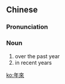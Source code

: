 {{also|年来}}
==Chinese==
{{zh-forms|s=年来}}

===Pronunciation===
{{zh-pron
|m=niánlái
|c=nin4 loi4
|mn=nî-lâi
|cat=n
}}

===Noun===
{{zh-noun}}

# over the past year
# in recent years

[[ko:年來]]